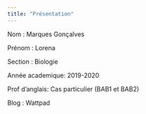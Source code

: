 ```yaml
---
title: "Présentation"
---
```

Nom : Marques Gonçalves

Prénom : Lorena

Section : Biologie

Année academique: 2019-2020

Prof d'anglais: Cas particulier (BAB1 et BAB2)

Blog : Wattpad

